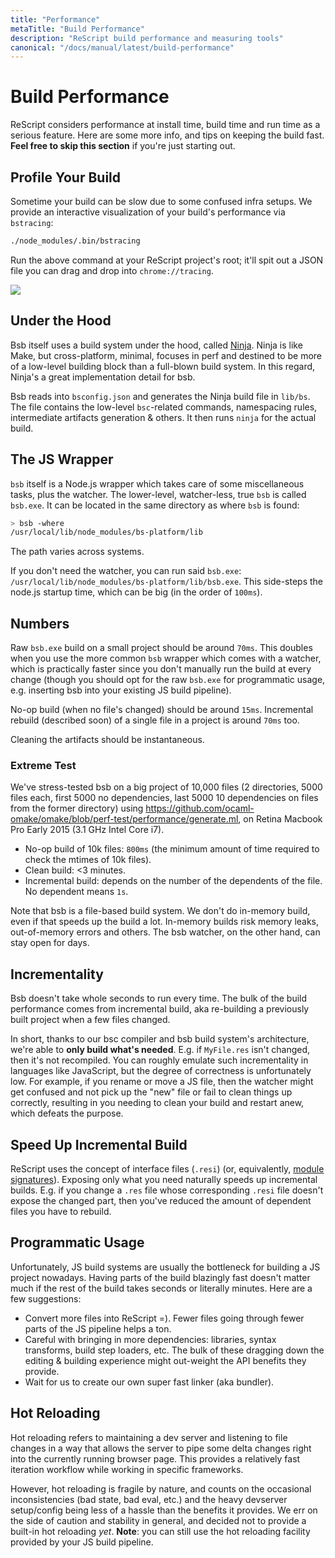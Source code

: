 ```yaml
---
title: "Performance"
metaTitle: "Build Performance"
description: "ReScript build performance and measuring tools"
canonical: "/docs/manual/latest/build-performance"
---
```


# Build Performance

ReScript considers performance at install time, build time and run time as a serious feature. Here are some more info, and tips on keeping the build fast. **Feel free to skip this section** if you're just starting out.

## Profile Your Build

Sometime your build can be slow due to some confused infra setups. We provide an interactive visualization of your build's performance via `bstracing`:

```sh
./node_modules/.bin/bstracing
```

Run the above command at your ReScript project's root; it'll spit out a JSON file you can drag and drop into `chrome://tracing`.


<Image withShadow={true} src="/static/img/bstracing.png" caption="Screenshot of bstracing result"/>

## Under the Hood

Bsb itself uses a build system under the hood, called [Ninja](https://ninja-build.org). Ninja is like Make, but cross-platform, minimal, focuses in perf and destined to be more of a low-level building block than a full-blown build system. In this regard, Ninja's a great implementation detail for bsb.

Bsb reads into `bsconfig.json` and generates the Ninja build file in `lib/bs`. The file contains the low-level `bsc`-related commands, namespacing rules, intermediate artifacts generation & others. It then runs `ninja` for the actual build.

## The JS Wrapper

`bsb` itself is a Node.js wrapper which takes care of some miscellaneous tasks, plus the watcher. The lower-level, watcher-less, true `bsb` is called `bsb.exe`. It can be located in the same directory as where `bsb` is found:

```sh
> bsb -where
/usr/local/lib/node_modules/bs-platform/lib
```

The path varies across systems.

If you don't need the watcher, you can run said `bsb.exe`: `/usr/local/lib/node_modules/bs-platform/lib/bsb.exe`. This side-steps the node.js startup time, which can be big (in the order of `100ms`).

## Numbers

Raw `bsb.exe` build on a small project should be around `70ms`. This doubles when you use the more common `bsb` wrapper which comes with a watcher, which is practically faster since you don't manually run the build at every change (though you should opt for the raw `bsb.exe` for programmatic usage, e.g. inserting bsb into your existing JS build pipeline).

No-op build (when no file's changed) should be around `15ms`. Incremental rebuild (described soon) of a single file in a project is around `70ms` too.

Cleaning the artifacts should be instantaneous.

### Extreme Test

We've stress-tested bsb on a big project of 10,000 files (2 directories, 5000 files each, first 5000 no dependencies, last 5000 10 dependencies on files from the former directory) using https://github.com/ocaml-omake/omake/blob/perf-test/performance/generate.ml, on Retina Macbook Pro Early 2015 (3.1 GHz Intel Core i7).

<!-- TODO: better repro -->

- No-op build of 10k files: `800ms` (the minimum amount of time required to check the mtimes of 10k files).
- Clean build: \<3 minutes.
- Incremental build: depends on the number of the dependents of the file. No dependent means `1s`.

Note that bsb is a file-based build system. We don't do in-memory build, even if that speeds up the build a lot. In-memory builds risk memory leaks, out-of-memory errors and others. The bsb watcher, on the other hand, can stay open for days.

## Incrementality

Bsb doesn't take whole seconds to run every time. The bulk of the build performance comes from incremental build, aka re-building a previously built project when a few files changed.

In short, thanks to our bsc compiler and bsb build system's architecture, we're able to **only build what's needed**. E.g. if `MyFile.res` isn't changed, then it's not recompiled. You can roughly emulate such incrementality in languages like JavaScript, but the degree of correctness is unfortunately low. For example, if you rename or move a JS file, then the watcher might get confused and not pick up the "new" file or fail to clean things up correctly, resulting in you needing to clean your build and restart anew, which defeats the purpose.

## Speed Up Incremental Build

ReScript uses the concept of interface files (`.resi`) (or, equivalently, [module signatures](module.md#signatures)). Exposing only what you need naturally speeds up incremental builds. E.g. if you change a `.res` file whose corresponding `.resi` file doesn't expose the changed part, then you've reduced the amount of dependent files you have to rebuild.

<!-- TODO: validate this -->

## Programmatic Usage

Unfortunately, JS build systems are usually the bottleneck for building a JS project nowadays. Having parts of the build blazingly fast doesn't matter much if the rest of the build takes seconds or literally minutes. Here are a few suggestions:

- Convert more files into ReScript =). Fewer files going through fewer parts of the JS pipeline helps a ton.
- Careful with bringing in more dependencies: libraries, syntax transforms, build step loaders, etc. The bulk of these dragging down the editing & building experience might out-weight the API benefits they provide.
- Wait for us to create our own super fast linker (aka bundler).

## Hot Reloading

Hot reloading refers to maintaining a dev server and listening to file changes in a way that allows the server to pipe some delta changes right into the currently running browser page. This provides a relatively fast iteration workflow while working in specific frameworks.

However, hot reloading is fragile by nature, and counts on the occasional inconsistencies (bad state, bad eval, etc.) and the heavy devserver setup/config being less of a hassle than the benefits it provides. We err on the side of caution and stability in general, and decided not to provide a built-in hot reloading _yet_. **Note**: you can still use the hot reloading facility provided by your JS build pipeline.
